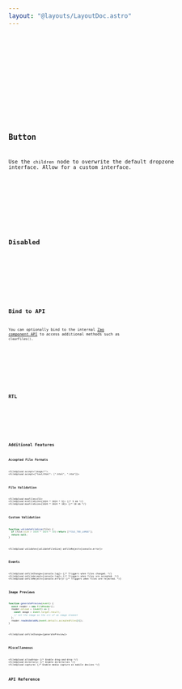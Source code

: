 ```yaml
---
layout: "@layouts/LayoutDoc.astro"
---
```




<Preview client:load>
  <Fragment slot="preview">
    <Example client:load />
  </Fragment>
  <Fragment slot="code">
    <Code code={ExampleRaw} lang="tsx" />
  </Fragment>
</Preview>

<Preview client:load>
  <Fragment slot="preview">
    <ExampleFull client:load />
  </Fragment>
  <Fragment slot="code">
    <Code code={ExampleFullRaw} lang="tsx" />
  </Fragment>
</Preview>

## Button

Use the `children` node to overwrite the default dropzone interface. Allow for a custom interface.

<Preview client:load>
  <Fragment slot="preview">
    <ExampleButton client:load />
  </Fragment>
  <Fragment slot="code">
    <Code code={ExampleButtonRaw} lang="tsx" />
  </Fragment>
</Preview>

## Disabled

<Preview client:load>
  <Fragment slot="preview">
    <ExampleDisabled client:load />
  </Fragment>
  <Fragment slot="code">
    <Code code={ExampleDisabledRaw} lang="tsx" />
  </Fragment>
</Preview>

## Bind to API

You can optionally bind to the internal [Zag component API](https://zagjs.com/components/react/file-upload#machine-api) to access additional methods such as `clearFiles()`.

<Preview client:load>
  <Fragment slot="preview">
    <ExampleApiBind client:load />
  </Fragment>
  <Fragment slot="code">
    <Code code={ExampleApiBindRaw} lang="tsx" />
  </Fragment>
</Preview>

## RTL

<Preview client:load>
  <Fragment slot="preview">
    <ExampleRtl client:load />
  </Fragment>
  <Fragment slot="code">
    <Code code={ExampleRtlRaw} lang="tsx" />
  </Fragment>
</Preview>

## Additional Features

### Accepted File Formats

```tsx
<FileUpload accept="image/*">
<FileUpload accept={"text/html": [".html", ".htm"]}>
```

### File Validation

```tsx
<FileUpload maxFiles={5}>
<FileUpload minFileSize={1024 * 1024 * 5}> {/* 5 mb */}
<FileUpload maxFileSize={1024 * 1024 * 10}> {/* 10 mb */}
```

### Custom Validation

```ts
function validateFileSize(file) {
  if (file.size > 1024 * 1024 * 10) return ["FILE_TOO_LARGE"];
  return null;
}
```

```tsx
<FileUpload validate={validateFileSize} onFileReject={console.error}>
```

### Events

```tsx
<FileUpload onFileChange={console.log}> {/* Triggers when files changed. */}
<FileUpload onFileAccept={console.log}> {/* Triggers when files are accepted. */}
<FileUpload onFileReject={console.error}> {/* Triggers when files are rejected. */}
```

### Image Previews

```ts
function generatePreview(event) {
  const reader = new FileReader();
  reader.onload = (event) => {
    const image = event.target.result;
    // set the image as the src of an image element
  };
  reader.readAsDataURL(event.details.acceptedFiles[0]);
}
```

```tsx
<FileUpload onFileChange={generatePreview}>
```

### Miscellaneous

```tsx
<FileUpload allowDrop> {/* Enable drag-and-drop */}
<FileUpload directory> {/* Enable directories */}
<FileUpload capture> {/* Enable media capture on mobile devices */}
```

## API Reference

<ApiTable />
